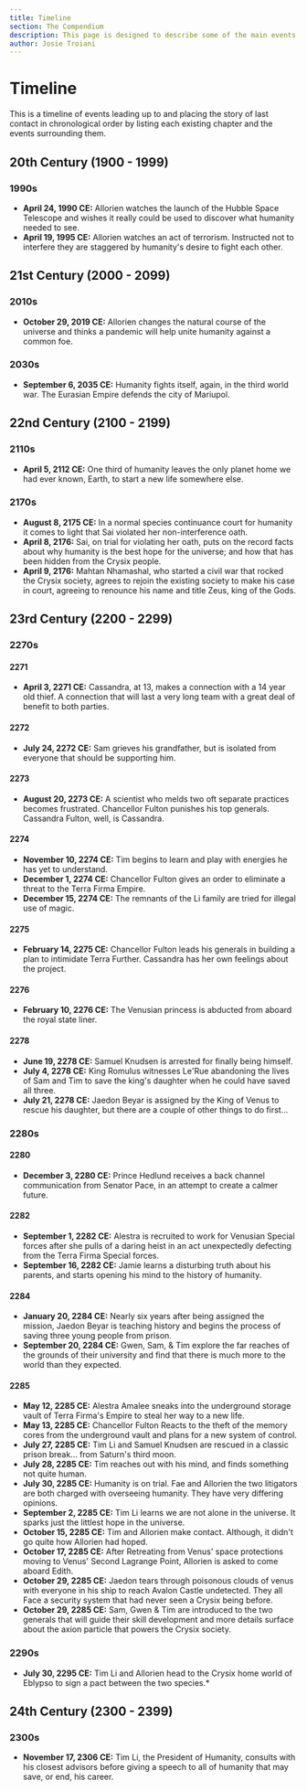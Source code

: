 ```yaml
---
title: Timeline
section: The Compendium
description: This page is designed to describe some of the main events leading up to the story of the Last Contact universe. As well as be a view to see the chapters of Last Contact in chronological order.
author: Josie Troiani
---
```

# Timeline

This is a timeline of events leading up to and placing the story of last contact in chronological order by listing each existing chapter and the events surrounding them.

## 20th Century (1900 - 1999)

### 1990s

- **April 24, 1990 CE:** Allorien watches the launch of the Hubble Space Telescope and wishes it really could be used to discover what humanity needed to see.
- **April 19, 1995 CE:** Allorien watches an act of terrorism. Instructed not to interfere they are staggered by humanity's desire to fight each other.

## 21st Century (2000 - 2099)

### 2010s

- **October 29, 2019 CE:** Allorien changes the natural course of the universe and thinks a pandemic will help unite humanity against a common foe.

### 2030s

- **September 6, 2035 CE:** Humanity fights itself, again, in the third world war. The Eurasian Empire defends the city of Mariupol.

## 22nd Century (2100 - 2199)

### 2110s

- **April 5, 2112 CE:** One third of humanity leaves the only planet home we had ever known, Earth, to start a new life somewhere else.

### 2170s

- **August 8, 2175 CE:** In a normal species continuance court for humanity it comes to light that Sai violated her non-interference oath.
- **April 8, 2176:** Sai, on trial for violating her oath, puts on the record facts about why humanity is the best hope for the universe; and how that has been hidden from the Crysix people.
- **April 9, 2176:** Mahtan Nhamashal, who started a civil war that rocked the Crysix society, agrees to rejoin the existing society to make his case in court, agreeing to renounce his name and title Zeus, king of the Gods.

## 23rd Century (2200 - 2299)

### 2270s

#### 2271

- **April 3, 2271 CE:** Cassandra, at 13, makes a connection with a 14 year old thief. A connection that will last a very long team with a great deal of benefit to both parties.

#### 2272

- **July 24, 2272 CE:** Sam grieves his grandfather, but is isolated from everyone that should be supporting him.

#### 2273

- **August 20, 2273 CE:** A scientist who melds two oft separate practices becomes frustrated. Chancellor Fulton punishes his top generals. Cassandra Fulton, well, is Cassandra.

#### 2274

- **November 10, 2274 CE:** Tim begins to learn and play with energies he has yet to understand.
- **December 1, 2274 CE:** Chancellor Fulton gives an order to eliminate a threat to the Terra Firma Empire.
- **December 15, 2274 CE:** The remnants of the Li family are tried for illegal use of magic.

#### 2275

- **February 14, 2275 CE:** Chancellor Fulton leads his generals in building a plan to intimidate Terra Further. Cassandra has her own feelings about the project.

#### 2276

- **February 10, 2276 CE:** The Venusian princess is abducted from aboard the royal state liner.

#### 2278

- **June 19, 2278 CE:** Samuel Knudsen is arrested for finally being himself.
- **July 4, 2278 CE:** King Romulus witnesses Le'Rue abandoning the lives of Sam and Tim to save the king's daughter when he could have saved all three.
- **July 21, 2278 CE:** Jaedon Beyar is assigned by the King of Venus to rescue his daughter, but there are a couple of other things to do first...

### 2280s

#### 2280

- **December 3, 2280 CE:** Prince Hedlund receives a back channel communication from Senator Pace, in an attempt to create a calmer future.

#### 2282

- **September 1, 2282 CE:** Alestra is recruited to work for Venusian Special forces after she pulls of a daring heist in an act unexpectedly defecting from the Terra Firma Special forces.
- **September 16, 2282 CE:** Jamie learns a disturbing truth about his parents, and starts opening his mind to the history of humanity.

#### 2284

- **January 20, 2284 CE:** Nearly six years after being assigned the mission, Jaedon Beyar is teaching history and begins the process of saving three young people from prison.
- **September 20, 2284 CE:** Gwen, Sam, & Tim explore the far reaches of the grounds of their university and find that there is much more to the world than they expected.

#### 2285

- **May 12, 2285 CE:** Alestra Amalee sneaks into the underground storage vault of Terra Firma's Empire to steal her way to a new life.
- **May 13, 2285 CE:** Chancellor Fulton Reacts to the theft of the memory cores from the underground vault and plans for a new system of control.
- **July 27, 2285 CE:** Tim Li and Samuel Knudsen are rescued in a classic prison break... from Saturn's third moon.
- **July 28, 2285 CE:** Tim reaches out with his mind, and finds something not quite human.
- **July 30, 2285 CE:** Humanity is on trial. Fae and Allorien the two litigators are both charged with overseeing humanity. They have very differing opinions.
- **September 2, 2285 CE:** Tim Li learns we are not alone in the universe. It sparks just the littlest hope in the universe.
- **October 15, 2285 CE:** Tim and Allorien make contact. Although, it didn't go quite how Allorien had hoped.
- **October 17, 2285 CE:** After Retreating from Venus' space protections moving to Venus' Second Lagrange Point, Allorien is asked to come aboard Edith.
- **October 29, 2285 CE:** Jaedon tears through poisonous clouds of venus with everyone in his ship to reach Avalon Castle undetected. They all Face a security system that had never seen a Crysix being before.
- **October 29, 2285 CE:** Sam, Gwen & Tim are introduced to the two generals that will guide their skill development and more details surface about the axion particle that powers the Crysix society.

### 2290s

- **July 30, 2295 CE:** Tim Li and Allorien head to the Crysix home world of Eblypso to sign a pact between the two species.*

## 24th Century (2300 - 2399)

### 2300s

- **November 17, 2306 CE:** Tim Li, the President of Humanity, consults with his closest advisors before giving  a speech to all of humanity that may save, or end, his career.
